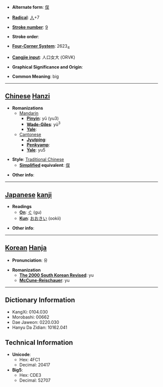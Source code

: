 * '''Alternate form''': [[俣]]

* '''[[Wiktionary:Chinese radical index| Radical]]''': [[Wiktionary:Chinese radical index 人|人]]+7

* '''[[Wiktionary:Chinese total strokes index|Stroke number]]''': [[Wiktionary:Chinese total strokes index 9|9]]

* '''Stroke order''': 

* '''[[Wiktionary:Chinese four corner index|Four-Corner System]]''': 2623<sub>4</sub>

* '''[[Wiktionary:Chinese Cangjie index|Cangjie input]]''': 人口女大 (ORVK)

* '''Graphical Significance and Origin''': 

* '''Common Meaning''': big

----

== [[Chinese]] [[Hanzi]] ==

* '''Romanizations'''
** [[Mandarin]]
*** '''[[Pinyin]]''': yǔ (yu3)
*** '''[[Wade-Giles]]''': yü<sup>3</sup>
*** '''[[Yale]]''': 
**[[Cantonese]]
***'''[[Jyutping]]''':
***'''[[Penkyamp]]''': 
***'''[[Yale]]''': yu5

* '''Style''': [[Traditional Chinese]] 
** '''[[Simplified Chinese|Simplified]] equivalent''': [[俣]]

* '''Other info''': 

----

== [[Japanese]] [[kanji]] ==

* '''Readings'''
** '''[[On]]''': [[ぐ]] (gu)
** '''[[Kun]]''': [[おおきい]] (ookii)

* '''Other info''':  

----

== [[Korean]] [[Hanja]] ==

* '''Pronunciation''': 유

* '''Romanization'''
** '''[[The 2000 South Korean Revised Romanization|The 2000 South Korean Revised]]''': yu
** '''[[McCune-Reischauer]]''': yu

----

== Dictionary Information ==

* KangXi: 0104.030
* Morobashi: 00662
* Dae Jaweon: 0220.030
* Hanyu Da Zidian: 10162.041

== Technical Information ==

* '''Unicode''':
** Hex: 4FC1
** Decimal: 20417
* '''Big5''':
** Hex: CDE3
** Decimal: 52707
